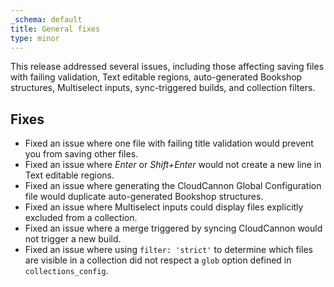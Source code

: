 ```yaml
---
_schema: default
title: General fixes
type: minor
---
```

This release addressed several issues, including those affecting saving files with failing validation, Text editable regions, auto-generated Bookshop structures, Multiselect inputs, sync-triggered builds, and collection filters.

## Fixes

* Fixed an issue where one file with failing title validation would prevent you from saving other files.
* Fixed an issue where *Enter* or *Shift+Enter* would not create a new line in Text editable regions.
* Fixed an issue where generating the CloudCannon Global Configuration file would duplicate auto-generated Bookshop structures.
* Fixed an issue where Multiselect inputs could display files explicitly excluded from a collection.
* Fixed an issue where a merge triggered by syncing CloudCannon would not trigger a new build.
* Fixed an issue where using `filter: 'strict'` to determine which files are visible in a collection did not respect a `glob` option defined in `collections_config`.
